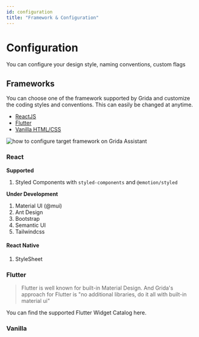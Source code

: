 ```yaml
---
id: configuration
title: "Framework & Configuration"
---
```


# Configuration

You can configure your design style, naming conventions, custom flags

## Frameworks

You can choose one of the framework supported by Grida and customize the coding styles and conventions.
This can easily be changed at anytime.

- [ReactJS](#react)
- [Flutter](#flutter)
- [Vanilla HTML/CSS](#vanilla)

![how to configure target framework on Grida Assistant](./assets/how-to-configure-framework-on-assistant-v2021-11.png)

### React

**Supported**

1.  Styled Components with `styled-components` and `@emotion/styled`

**Under Development**

1.  Material UI (@mui)
1.  Ant Design
1.  Bootstrap
1.  Semantic UI
1.  Tailwindcss

#### React Native

1. StyleSheet

### Flutter

> Flutter is well known for built-in Material Design. And Grida's approach for Flutter is "no additional libraries, do it all with built-in material ui"

You can find the supported Flutter Widget Catalog here.

### Vanilla
